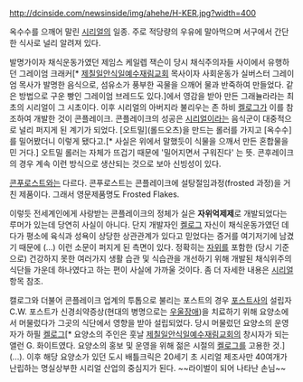 http://dcinside.com/newsinside/img/ahehe/H-KER.jpg?width=400

옥수수를 으깨어 말린 [[시리얼]]의 일종. 주로 적당량의 우유에 말아먹으며 서구에서 간단한 식사로 널리 알려져 있다.

발명가이자 채식운동가였던 제임스 케일렙 잭슨이 당시 채식주의자들 사이에서 유행하던 그레이엄 크래커[* [[제칠일안식일예수재림교회]] 목사이자 사회운동가 실버스터 그레이엄 목사가 발명한 음식으로, 섬유소가 풍부한 곡물을 으깨어 물과 반죽하여 만들었다. 같은 방법으로 구운 빵인 그레이엄 브레드도 있다.]에서 영감을 받아  만든 그래뉼라라는 최초의 시리얼이 그 시초이다. 이후 시리얼의 아버지라 불리우는 존 하비 [[켈로그]]가 이를 참조하여 개발한 것이 콘플레이크. 콘플레이크의 성공은 [[시리얼]]이라는 음식군이 대중적으로 널리 퍼지게 된 계기가 되었다. [오트밀](롤드오츠)을 만드는 롤러를 가지고 [옥수수]를 밀어봤더니 이렇게 됐다고.[* 사실은 위에서 말했듯이 식물을 으깨서 만든 혼합물을 민 거다.] 오트밀 롤러는 자체가 뜨겁기 때문에 '밀어지면서 구워진다' 는 뜻. 콘후레이크의 경우 계속 이런 방식으로 생산되는 것으로 보아 신빙성이 있다.

[[콘푸로스트]]와는 다르다. 콘푸로스트는 콘플레이크에 설탕절임과정(frosted 과정)을 거친 제품이다. 그래서 영문제품명도 Frosted Flakes.

이렇듯 전세계인에게 사랑받는 콘플레이크의 정체가 실은 '''자위억제제'''로 개발되었다는 루머가 있는데 당연히 사실이 아니다. 단지 개발자인 [[켈로그]] 자신이 채식운동가였던 데다가 평소에 육식과 성욕이 상당한 상관관계가 있다고 믿었다는 증거를 여기저기에 남겼기 때문에 (...) 이런 소문이 퍼지게 된 측면이 있다. 정확히는 [[자위]]를 포함한 (당시 기준으로) 건강하지 못한 여러가지 생활 습관 및 식습관을 개선하기 위해 개발된 채식위주의 식단들 가운데 하나였다고 하는 편이 사실에 가까울 것이다. 좀 더 자세한 내용은 [[시리얼]] 항목 참조.

캘로그와 더불어 콘플레이크 업계의 투톱으로 불리는 포스트의 경우 [[포스트]]사의 설립자 C.W. 포스트가 신경쇠약증상(현대의 병명으로는 [[우울장애]])을 치료하기 위해 요양소에서 머물렀다가 그곳의 식단에서 영향을 받아 설립되었다. 당시 머물렀던 요양소의 운영자가 하필 [[켈로그]][* 요양소의 주인은 훗날 [[제칠일안식일예수재림교회]]의 창시자가 되는 앨런 G. 화이트였다. 요양소의 홍보 및 운영을 위해 젊은 시절의 [[켈로그]]를 고용한 것.]  (...). 이후 해당 요양소가 있던 도시 배틀크릭은 20세기 초 시리얼 제조사만 40여개가 난립하는 명실상부한 시리얼 산업의 중심지가 된다. ~~라이벌이 되어 나타난 손님~~
